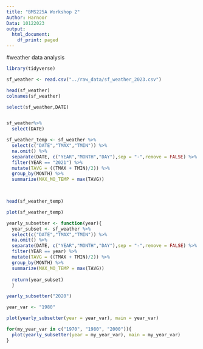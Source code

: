 ```yaml
---
title: "BMS225A Workshop 2"
Author: Harnoor
Data: 10122023
output:
  html_document:
    df_print: paged
---
```

#weather data analysis 


```r
library(tidyverse)
```

```r
sf_weather <- read.csv("../raw_data/sf_weather_2023.csv")

head(sf_weather)
colnames(sf_weather)

```


```r
select(sf_weather,DATE)


sf_weather%>%
  select(DATE)


```


```r
sf_weather_temp <- sf_weather %>%
  select(c("DATE","TMAX","TMIN")) %>% 
  na.omit() %>% 
  separate(DATE, c("YEAR","MONTH","DAY"),sep = "-",remove = FALSE) %>% 
  filter(YEAR == "2021") %>% 
  mutate(TAVG = ((TMAX + TMIN)/2)) %>% 
  group_by(MONTH) %>% 
  summarize(MAX_MO_TEMP = max(TAVG))
 


head(sf_weather_temp)

```

```r
plot(sf_weather_temp)

```


```r
yearly_subsetter <- function(year){
  year_subset <- sf_weather %>%
  select(c("DATE","TMAX","TMIN")) %>% 
  na.omit() %>% 
  separate(DATE, c("YEAR","MONTH","DAY"),sep = "-",remove = FALSE) %>% 
  filter(YEAR == year) %>% 
  mutate(TAVG = ((TMAX + TMIN)/2)) %>% 
  group_by(MONTH) %>% 
  summarize(MAX_MO_TEMP = max(TAVG))
  
  return(year_subset)
  }

yearly_subsetter("2020")
```


```r
year_var <- "1980"

plot(yearly_subsetter(year = year_var), main = year_var)

```


```r
for(my_year_var in c("1970", "1980", "2000")){
  plot(yearly_subsetter(year = my_year_var), main = my_year_var)
}
```



